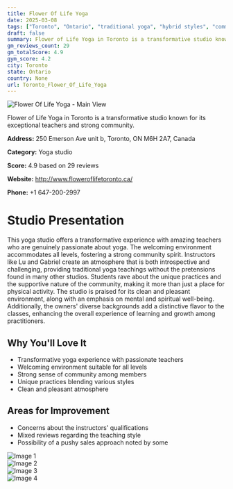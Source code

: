 ```yaml
---
title: Flower Of Life Yoga
date: 2025-03-08
tags: ["Toronto", "Ontario", "traditional yoga", "hybrid styles", "community", "welcoming", "Toronto"]  
draft: false
summary: Flower of Life Yoga in Toronto is a transformative studio known for its exceptional teachers and strong community.
gm_reviews_count: 29
gm_totalScore: 4.9
gym_score: 4.2
city: Toronto
state: Ontario
country: None
url: Toronto_Flower_Of_Life_Yoga
---
```


<div className="aspect-[16/9] relative my-8">
  <img 
    src="https://lh5.googleusercontent.com/p/AF1QipNU8FivRtACXpMkWHSM-wSVB4a6Fiydg88F9VTI=w1920-h1080-k-no"
    alt="Flower Of Life Yoga - Main View"
    className="object-cover absolute inset-0 w-full h-full rounded-lg"
  />
</div>

Flower of Life Yoga in Toronto is a transformative studio known for its exceptional teachers and strong community.

**Address:** 250 Emerson Ave unit b, Toronto, ON M6H 2A7, Canada

**Category:** Yoga studio

**Score:** 4.9 based on 29 reviews

**Website:** http://www.floweroflifetoronto.ca/

**Phone:** +1 647-200-2997

# Studio Presentation

This yoga studio offers a transformative experience with amazing teachers who are genuinely passionate about yoga. The welcoming environment accommodates all levels, fostering a strong community spirit. Instructors like Lu and Gabriel create an atmosphere that is both introspective and challenging, providing traditional yoga teachings without the pretensions found in many other studios. Students rave about the unique practices and the supportive nature of the community, making it more than just a place for physical activity. The studio is praised for its clean and pleasant environment, along with an emphasis on mental and spiritual well-being. Additionally, the owners' diverse backgrounds add a distinctive flavor to the classes, enhancing the overall experience of learning and growth among practitioners.

## Why You'll Love It

- Transformative yoga experience with passionate teachers
- Welcoming environment suitable for all levels
- Strong sense of community among members
- Unique practices blending various styles
- Clean and pleasant atmosphere

## Areas for Improvement

- Concerns about the instructors' qualifications
- Mixed reviews regarding the teaching style
- Possibility of a pushy sales approach noted by some

<div className="grid grid-cols-1 xl:grid-cols-2 gap-4 my-8">
<div className="aspect-[4/3] relative"><img src="https://lh5.googleusercontent.com/p/AF1QipOqLdJNMgXS3aL1pnbFuVlX2okPKjk652HKkqMP=w1920-h1080-k-no" alt="Image 1" className="object-cover absolute inset-0 w-full h-full rounded-lg" /></div>
<div className="aspect-[4/3] relative"><img src="https://lh5.googleusercontent.com/p/AF1QipOGtRSNux7vRw1NDHHdsWegSZ-N-pRKfryuGDk9=w1920-h1080-k-no" alt="Image 2" className="object-cover absolute inset-0 w-full h-full rounded-lg" /></div>
<div className="aspect-[4/3] relative"><img src="https://lh5.googleusercontent.com/p/AF1QipOcpkW15TzwPjUCF4Ua9tJfnjRgModLOWObqRLU=w1920-h1080-k-no" alt="Image 3" className="object-cover absolute inset-0 w-full h-full rounded-lg" /></div>
<div className="aspect-[4/3] relative"><img src="https://lh5.googleusercontent.com/p/AF1QipP7sv3ETn8Fw4554w2feKf4AA0JH8J6kmx8mC3H=w1920-h1080-k-no" alt="Image 4" className="object-cover absolute inset-0 w-full h-full rounded-lg" /></div>
</div>